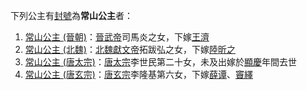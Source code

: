 下列公主有[[封號|封號]]為'''常山公主'''者：
#[[常山公主_(晉朝)|常山公主 (晉朝)]]：[[晉武帝|晉武帝]]司馬炎之女，下嫁[[王濟_(晉朝)|王濟]]
#[[常山公主_(北魏)|常山公主 (北魏)]]：[[魏献文帝|北魏獻文帝]]拓跋弘之女，下嫁[[陸昕之|陸昕之]]
# [[常山公主_(唐太宗)|常山公主 (唐太宗)]]：[[唐太宗|唐太宗]]李世民第二十女，未及出嫁於[[顯慶|顯慶]]年間去世
# [[常山公主_(唐玄宗)|常山公主 (唐玄宗)]]：[[唐玄宗|唐玄宗]]李隆基第六女，下嫁[[薛谭|薛谭]]、[[竇繹|竇繹]]

{{Disambig|Cat=公主封号消歧义}}
